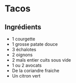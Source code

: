 
# Tacos

## Ingrédients

* 1 courgette
* 1 grosse patate douce
* 3 échalotes
* 2 oignons
* 2 maïs entier cuits sous vide
* 1 ou 2 avocats
* De la coriandre fraiche
* Un citron vert


